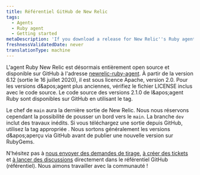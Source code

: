 ```yaml
---
title: Référentiel GitHub de New Relic
tags:
  - Agents
  - Ruby agent
  - Getting started
metaDescription: 'If you download a release for New Relic''s Ruby agent from GitHub, be sure to use the appropriate tag.'
freshnessValidatedDate: never
translationType: machine
---
```


L'agent Ruby New Relic est désormais entièrement open source et disponible sur GitHub à l'adresse [newrelic-ruby-agent](https://github.com/newrelic/newrelic-ruby-agent/tree/main). À partir de la version 6.12 (sortie le 16 juillet 2020), il est sous licence Apache, version 2.0. Pour les versions d&amp;apos;agent plus anciennes, vérifiez le fichier LICENSE inclus avec le code source. Le code source des versions 2.1.0 de l&amp;apos;agent Ruby sont disponibles sur GitHub en utilisant le tag.

Le chef de `main` aura la dernière sortie de New Relic. Nous nous réservons cependant la possibilité de pousser un bord vers le `main`. La branche `dev` inclut des travaux inédits. Si vous téléchargez une sortie depuis GitHub, utilisez la tag appropriée . Nous sortons généralement les versions d&amp;apos;aperçu via GitHub avant de publier une nouvelle version sur RubyGems.

N'hésitez pas à [nous envoyer des demandes de tirage](https://github.com/newrelic/newrelic-ruby-agent/pulls), [à créer des tickets](https://github.com/newrelic/newrelic-ruby-agent/issues/new/choose) et [à lancer des discussions](https://github.com/newrelic/newrelic-ruby-agent/discussions) directement dans le référentiel GitHub (référentiel). Nous aimons travailler avec la communauté !